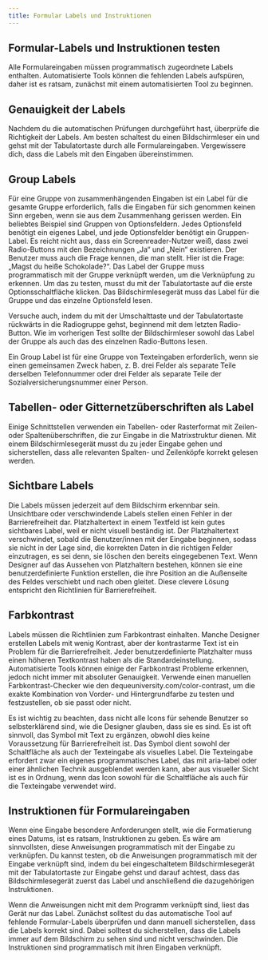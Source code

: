 ```yaml
---
title: Formular Labels und Instruktionen
---
```


## Formular-Labels und Instruktionen testen

Alle Formulareingaben müssen programmatisch zugeordnete Labels enthalten. Automatisierte Tools können die fehlenden Labels aufspüren, daher ist es ratsam, zunächst mit einem automatisierten Tool zu beginnen.

## Genauigkeit der Labels

Nachdem du die automatischen Prüfungen durchgeführt hast, überprüfe die Richtigkeit der Labels. Am besten schaltest du einen Bildschirmleser ein und gehst mit der Tabulatortaste durch alle Formulareingaben. Vergewissere dich, dass die Labels mit den Eingaben übereinstimmen.

## Group Labels

Für eine Gruppe von zusammenhängenden Eingaben ist ein Label für die gesamte Gruppe erforderlich, falls die Eingaben für
sich genommen keinen Sinn ergeben, wenn sie aus dem Zusammenhang gerissen werden. Ein beliebtes Beispiel sind Gruppen von
Optionsfeldern. Jedes Optionsfeld benötigt ein eigenes Label, und jede Optionsfelder benötigt ein Gruppen-Label. Es reicht
nicht aus, dass ein Screenreader-Nutzer weiß, dass zwei Radio-Buttons mit den Bezeichnungen „Ja“ und „Nein“ existieren. Der
Benutzer muss auch die Frage kennen, die man stellt. Hier ist die Frage: „Magst du heiße Schokolade?“. Das Label der Gruppe
muss programmatisch mit der Gruppe verknüpft werden, um die Verknüpfung zu erkennen. Um das zu testen, musst du mit der
Tabulatortaste auf die erste Optionsschaltfläche klicken. Das Bildschirmlesegerät muss das Label für die Gruppe und das
einzelne Optionsfeld lesen.

Versuche auch, indem du mit der Umschalttaste und der Tabulatortaste rückwärts in die Radiogruppe gehst, beginnend mit dem
letzten Radio-Button. Wie im vorherigen Test sollte der Bildschirmleser sowohl das Label der Gruppe als auch das des einzelnen
Radio-Buttons lesen.

Ein Group Label ist für eine Gruppe von Texteingaben erforderlich, wenn sie einen gemeinsamen Zweck haben, z. B. drei
Felder als separate Teile derselben Telefonnummer oder drei Felder als separate Teile der Sozialversicherungsnummer einer
Person.

## Tabellen- oder Gitternetzüberschriften als Label

Einige Schnittstellen verwenden ein Tabellen- oder Rasterformat mit Zeilen- oder Spaltenüberschriften, die zur Eingabe in
die Matrixstruktur dienen. Mit einem Bildschirmlesegerät musst du zu jeder Eingabe gehen und sicherstellen, dass alle
relevanten Spalten- und Zeilenköpfe korrekt gelesen werden.

## Sichtbare Labels

Die Labels müssen jederzeit auf dem Bildschirm erkennbar sein. Unsichtbare oder verschwindende Labels stellen einen Fehler in
der Barrierefreiheit dar. Platzhaltertext in einem Textfeld ist kein gutes sichtbares Label, weil er nicht visuell beständig
ist. Der Platzhaltertext verschwindet, sobald die Benutzer/innen mit der Eingabe beginnen, sodass sie nicht in der Lage sind,
die korrekten Daten in die richtigen Felder einzutragen, es sei denn, sie löschen den bereits eingegebenen Text. Wenn Designer
auf das Aussehen von Platzhaltern bestehen, können sie eine benutzerdefinierte Funktion erstellen, die ihre Position an die
Außenseite des Feldes verschiebt und nach oben gleitet. Diese clevere Lösung entspricht den Richtlinien für Barrierefreiheit.

## Farbkontrast

Labels müssen die Richtlinien zum Farbkontrast einhalten. Manche Designer erstellen Labels mit wenig Kontrast, aber der
kontrastarme Text ist ein Problem für die Barrierefreiheit. Jeder benutzerdefinierte Platzhalter muss einen höheren Textkontrast
haben als die Standardeinstellung. Automatisierte Tools können einige der Farbkontrast Probleme erkennen, jedoch nicht immer
mit absoluter Genauigkeit. Verwende einen manuellen Farbkontrast-Checker wie den dequeuniversity.com/color-contrast, um die
exakte Kombination von Vorder- und Hintergrundfarbe zu testen und festzustellen, ob sie passt oder nicht.

Es ist wichtig zu beachten, dass nicht alle Icons für sehende Benutzer so selbsterklärend sind, wie die Designer glauben,
dass sie es sind. Es ist oft sinnvoll, das Symbol mit Text zu ergänzen, obwohl dies keine Voraussetzung für Barrierefreiheit
ist. Das Symbol dient sowohl der Schaltfläche als auch der Texteingabe als visuelles Label. Die Texteingabe erfordert zwar
ein eigenes programmatisches Label, das mit aria-label oder einer ähnlichen Technik ausgeblendet werden kann, aber aus
visueller Sicht ist es in Ordnung, wenn das Icon sowohl für die Schaltfläche als auch für die Texteingabe verwendet wird.

## Instruktionen für Formulareingaben

Wenn eine Eingabe besondere Anforderungen stellt, wie die Formatierung eines Datums, ist es ratsam, Instruktionen zu geben.
Es wäre am sinnvollsten, diese Anweisungen programmatisch mit der Eingabe zu verknüpfen. Du kannst testen, ob die Anweisungen
programmatisch mit der Eingabe verknüpft sind, indem du bei eingeschaltetem Bildschirmlesegerät mit der Tabulatortaste zur
Eingabe gehst und darauf achtest, dass das Bildschirmlesegerät zuerst das Label und anschließend die dazugehörigen Instruktionen.

Wenn die Anweisungen nicht mit dem Programm verknüpft sind, liest das Gerät nur das Label. Zunächst solltest du das
automatische Tool auf fehlende Formular-Labels überprüfen und dann manuell sicherstellen, dass die Labels korrekt sind.
Dabei solltest du sicherstellen, dass die Labels immer auf dem Bildschirm zu sehen sind und nicht verschwinden. Die
Instruktionen sind programmatisch mit ihren Eingaben verknüpft.
